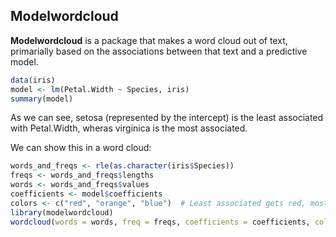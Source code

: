 ## Modelwordcloud

**Modelwordcloud** is a package that makes a word cloud out of text, primarially based on the associations between that text and a predictive model.

```R
data(iris)
model <- lm(Petal.Width ~ Species, iris)
summary(model)
```

As we can see, setosa (represented by the intercept) is the least associated with Petal.Width, wheras virginica is the most associated.

We can show this in a word cloud:

```R
words_and_freqs <- rle(as.character(iris$Species))
freqs <- words_and_freqs$lengths
words <- words_and_freqs$values
coefficients <- model$coefficients
colors <- c("red", "orange", "blue")  # Least associated gets red, most associated gets blue.
library(modelwordcloud)
wordcloud(words = words, freq = freqs, coefficients = coefficients, colors = colors)
```

